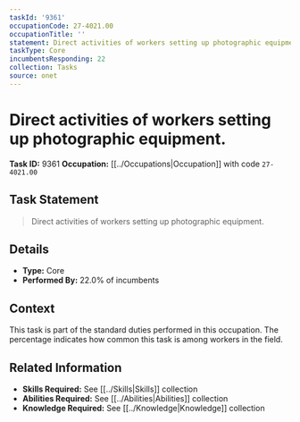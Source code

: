 ```yaml
---
taskId: '9361'
occupationCode: 27-4021.00
occupationTitle: ''
statement: Direct activities of workers setting up photographic equipment.
taskType: Core
incumbentsResponding: 22
collection: Tasks
source: onet
---
```

# Direct activities of workers setting up photographic equipment.

**Task ID:** 9361
**Occupation:** [[../Occupations|Occupation]] with code `27-4021.00`

## Task Statement

> Direct activities of workers setting up photographic equipment.

## Details

- **Type:** Core
- **Performed By:** 22.0% of incumbents

## Context

This task is part of the standard duties performed in this occupation. The percentage indicates how common this task is among workers in the field.

## Related Information

- **Skills Required:** See [[../Skills|Skills]] collection
- **Abilities Required:** See [[../Abilities|Abilities]] collection
- **Knowledge Required:** See [[../Knowledge|Knowledge]] collection
